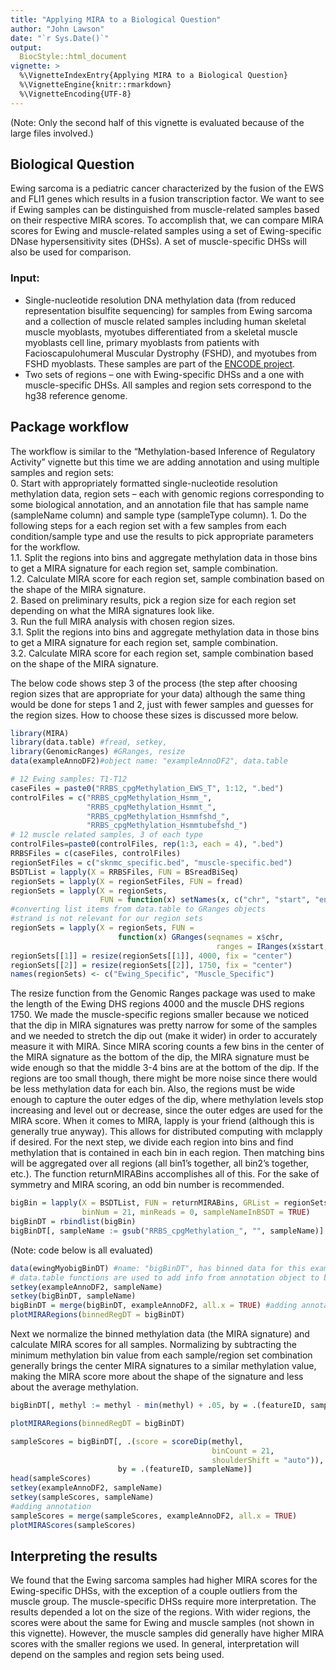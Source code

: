 ```yaml
---
title: "Applying MIRA to a Biological Question"
author: "John Lawson"
date: "`r Sys.Date()`"
output: 
  BiocStyle::html_document
vignette: >
  %\VignetteIndexEntry{Applying MIRA to a Biological Question}
  %\VignetteEngine{knitr::rmarkdown}
  %\VignetteEncoding{UTF-8}
---
```

(Note: Only the second half of this vignette is evaluated because of the large files involved.)

## Biological Question
Ewing sarcoma is a pediatric cancer characterized by the fusion of the EWS and FLI1 genes which results in a fusion transcription factor. We want to see if Ewing samples can be distinguished from muscle-related samples based on their respective MIRA scores. To accomplish that, we can compare MIRA scores for Ewing and muscle-related samples using a set of Ewing-specific DNase hypersensitivity sites (DHSs). A set of muscle-specific DHSs will also be used for comparison.

### Input: 
* Single-nucleotide resolution DNA methylation data (from reduced representation bisulfite sequencing) for samples from Ewing sarcoma and a collection of muscle related samples including human skeletal muscle myoblasts, myotubes differentiated from a skeletal muscle myoblasts cell line, primary myoblasts from patients with Facioscapulohumeral Muscular Dystrophy (FSHD), and myotubes from FSHD myoblasts. These samples are part of the [ENCODE project](I couldn't find this data on their website: UPDATE). 
* Two sets of regions -- one with Ewing-specific DHSs and a one with muscle-specific DHSs.
All samples and region sets correspond to the hg38 reference genome.

## Package workflow

The workflow is similar to the "Methylation-based Inference of Regulatory Activity" vignette but this time we are adding annotation and using multiple samples and region sets:  
0. Start with appropriately formatted single-nucleotide resolution methylation data, region sets -- each with genomic regions corresponding to some biological annotation, and an annotation file that has sample name (sampleName column) and sample type (sampleType column).
1. Do the following steps for a each region set with a few samples from each condition/sample type and use the results to pick appropriate parameters for the workflow.  
    1.1. Split the regions into bins and aggregate methylation data in those bins to get a MIRA signature for each region set, sample combination.  
    1.2. Calculate MIRA score for each region set, sample combination based on the shape of the MIRA signature.  
2. Based on preliminary results, pick a region size for each region set depending on what the MIRA signatures look like.  
3. Run the full MIRA analysis with chosen region sizes.  
    3.1. Split the regions into bins and aggregate methylation data in those bins to get a MIRA signature for each region set, sample combination.  
    3.2. Calculate MIRA score for each region set, sample combination based on the shape of the MIRA signature.  
    
The below code shows step 3 of the process (the step after choosing region sizes that are appropriate for your data) although the same thing would be done for steps 1 and 2, just with fewer samples and guesses for the region sizes. How to choose these sizes is discussed more below.


```r
library(MIRA)
library(data.table) #fread, setkey, 
library(GenomicRanges) #GRanges, resize
data(exampleAnnoDF2)#object name: "exampleAnnoDF2", data.table
```

```r
# 12 Ewing samples: T1-T12
caseFiles = paste0("RRBS_cpgMethylation_EWS_T", 1:12, ".bed") 
controlFiles = c("RRBS_cpgMethylation_Hsmm_", 
                 "RRBS_cpgMethylation_Hsmmt_", 
                 "RRBS_cpgMethylation_Hsmmfshd_",
                 "RRBS_cpgMethylation_Hsmmtubefshd_")
# 12 muscle related samples, 3 of each type
controlFiles=paste0(controlFiles, rep(1:3, each = 4), ".bed")
RRBSFiles = c(caseFiles, controlFiles)
regionSetFiles = c("sknmc_specific.bed", "muscle-specific.bed")
BSDTList = lapply(X = RRBSFiles, FUN = BSreadBiSeq)
regionSets = lapply(X = regionSetFiles, FUN = fread)
regionSets = lapply(X = regionSets, 
                    FUN = function(x) setNames(x, c("chr", "start", "end")))
#converting list items from data.table to GRanges objects
#strand is not relevant for our region sets
regionSets = lapply(X = regionSets, FUN = 
                        function(x) GRanges(seqnames = x$chr, 
                                              ranges = IRanges(x$start, x$end)))
regionSets[[1]] = resize(regionSets[[1]], 4000, fix = "center")
regionSets[[2]] = resize(regionSets[[2]], 1750, fix = "center")
names(regionSets) <- c("Ewing_Specific", "Muscle_Specific")
```

The resize function from the Genomic Ranges package was used to make the length of the Ewing DHS regions 4000 and the muscle DHS regions 1750. We made the muscle-specific regions smaller because we noticed that the dip in MIRA signatures was pretty narrow for some of the samples and we needed to stretch the dip out (make it wider) in order to accurately measure it with MIRA. Since MIRA scoring counts a few bins in the center of the MIRA signature as the bottom of the dip, the MIRA signature must be wide enough so that the middle 3-4 bins are at the bottom of the dip. If the regions are too small though, there might be more noise since there would be less methylation data for each bin. Also, the regions must be wide enough to capture the outer edges of the dip, where methylation levels stop increasing and level out or decrease, since the outer edges are used for the MIRA score. 
When it comes to MIRA, lapply is your friend (although this is generally true anyway). This allows for distributed computing with mclapply if desired. For the next step, we divide each region into bins and find methylation that is contained in each bin in each region. Then matching bins will be aggregated over all regions (all bin1's together, all bin2's together, etc.). The function returnMIRABins accomplishes all of this. For the sake of symmetry and MIRA scoring, an odd bin number is recommended.


```r
bigBin = lapply(X = BSDTList, FUN = returnMIRABins, GRList = regionSets, 
                binNum = 21, minReads = 0, sampleNameInBSDT = TRUE)
bigBinDT = rbindlist(bigBin)
bigBinDT[, sampleName := gsub("RRBS_cpgMethylation_", "", sampleName)]
```
(Note: code below is all evaluated)
```r
data(ewingMyobigBinDT) #name: "bigBinDT", has binned data for this example
# data.table functions are used to add info from annotation object to bigBinDT
setkey(exampleAnnoDF2, sampleName)
setkey(bigBinDT, sampleName)
bigBinDT = merge(bigBinDT, exampleAnnoDF2, all.x = TRUE) #adding annotation
plotMIRARegions(binnedRegDT = bigBinDT)
```

Next we normalize the binned methylation data (the MIRA signature) and calculate MIRA scores for all samples. Normalizing by subtracting the minimum methylation bin value from each sample/region set combination generally brings the center MIRA signatures to a similar methylation value, making the MIRA score more about the shape of the signature and less about the average methylation. 

```r
bigBinDT[, methyl := methyl - min(methyl) + .05, by = .(featureID, sampleName)]
```
```r
plotMIRARegions(binnedRegDT = bigBinDT)
```


```r
sampleScores = bigBinDT[, .(score = scoreDip(methyl, 
                                             binCount = 21, 
                                             shoulderShift = "auto")), 
                        by = .(featureID, sampleName)]
head(sampleScores)
setkey(exampleAnnoDF2, sampleName)
setkey(sampleScores, sampleName)
#adding annotation
sampleScores = merge(sampleScores, exampleAnnoDF2, all.x = TRUE)
plotMIRAScores(sampleScores)
```

## Interpreting the results
We found that the Ewing sarcoma samples had higher MIRA scores for the Ewing-specific DHSs, with the exception of a couple outliers from the muscle group. The muscle-specific DHSs require more interpretation. The results depended a lot on the size of the regions. With wider regions, the scores were about the same for Ewing and muscle samples (not shown in this vignette). However, the muscle samples did generally have higher MIRA scores with the smaller regions we used. In general, interpretation will depend on the samples and region sets being used.


